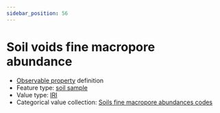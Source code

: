 ```yaml
---
sidebar_position: 56
---
```



# Soil voids fine macropore abundance

- [Observable property](/viewers/dawe-vocabs?uri=https://linked.data.gov.au/def/nrm/0408a67f-2448-4151-bc1e-d97b6ff34e4f) definition
- Feature type: [soil sample](http://linked.data.gov.au/def/tern-cv/06461021-a6c2-4175-9651-23653c2b9116)
- Value type: [IRI](https://w3id.org/tern/ontologies/tern/IRI)
- Categorical value collection: [Soils fine macropore abundances codes](/viewers/dawe-vocabs?uri=https://linked.data.gov.au/def/nrm/5c685afb-1a56-4261-93f1-8440fbc65ef3)

<Example
  protocolModule="soil-pit-characterization"
  observableProperty="https://linked.data.gov.au/def/nrm/0408a67f-2448-4151-bc1e-d97b6ff34e4f"
/>
